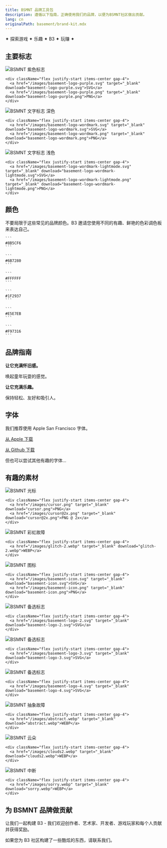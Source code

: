 ```yaml
---
title: BSMNT 品牌工具包
description: 遵循以下指南，正确使用我们的品牌，以便为BSMNT社区做出贡献。
lang: cn
originalPath: basement/brand-kit.mdx
---
```

<div className="text-center my-4 font-bold text-lg tracking-wide text-primary">
  ✦ 探索游戏 ✦ 乐趣 ✦ B3 ✦ 玩赚 ✦
</div>

## 主要标志

<CardGroup cols={3}>
  <Card title="紫色标签">
    <img src="/images/basement-logo-purple.svg" alt="BSMNT 紫色标志" className='p-6 bg-white rounded-xl my-3'/>
    
    <div className="flex justify-start items-center gap-4">
      <a href="/images/basement-logo-purple.svg" target="_blank" download="basement-logo-purple.svg">SVG</a>
      <a href="/images/basement-logo-purple.png" target="_blank" download="basement-logo-purple.png">PNG</a>
    </div>
  </Card>
  
  <Card title="文字标志（深色）">
    <img src="/images/basement-logo-wordmark.png" alt="BSMNT 文字标志 深色" className='p-6 bg-black rounded-xl my-3'/>
    
    <div className="flex justify-start items-center gap-4">
      <a href="/images/basement-logo-wordmark.svg" target="_blank" download="basement-logo-wordmark.svg">SVG</a>
      <a href="/images/basement-logo-wordmark.png" target="_blank" download="basement-logo-wordmark.png">PNG</a>
    </div>
  </Card>
  
  <Card title="文字标志（浅色）">
    <img src="/images/basement-logo-wordmark-lightmode.svg" alt="BSMNT 文字标志 浅色" className='p-6 bg-white rounded-xl my-3'/>
    
    <div className="flex justify-start items-center gap-4">
      <a href="/images/basement-logo-wordmark-lightmode.svg" target="_blank" download="basement-logo-wordmark-lightmode.svg">SVG</a>
      <a href="/images/basement-logo-wordmark-lightmode.png" target="_blank" download="basement-logo-wordmark-lightmode.png">PNG</a>
    </div>
  </Card>
</CardGroup>

## 颜色

不要局限于这些常见的品牌颜色。B3 邀请您使用不同的有趣、鲜艳的色彩调色板来表达自己。

<CardGroup cols={3}>
  <Card title="主要紫色">
    <div style={{ backgroundColor: "#8B5CF6", height: "80px", borderRadius: "8px", margin: "1rem 0" }}></div>
    
    ```
    #8B5CF6
    ```
  </Card>
  
  <Card title="灰色">
    <div style={{ backgroundColor: "#6B7280", height: "80px", borderRadius: "8px", margin: "1rem 0" }}></div>
    
    ```
    #6B7280
    ```
  </Card>
  
  <Card title="白色">
    <div style={{ backgroundColor: "#FFFFFF", height: "80px", borderRadius: "8px", border: "2px solid #e5e7eb", margin: "1rem 0" }}></div>
    
    ```
    #FFFFFF
    ```
  </Card>
  
  <Card title="深色">
    <div style={{ backgroundColor: "#1F2937", height: "80px", borderRadius: "8px", margin: "1rem 0" }}></div>
    
    ```
    #1F2937
    ```
  </Card>
  
  <Card title="边框">
    <div style={{ backgroundColor: "#E5E7EB", height: "80px", borderRadius: "8px", margin: "1rem 0" }}></div>
    
    ```
    #E5E7EB
    ```
  </Card>
  
  <Card title="橙色">
    <div style={{ backgroundColor: "#F97316", height: "80px", borderRadius: "8px", margin: "1rem 0" }}></div>
    
    ```
    #F97316
    ```
  </Card>
</CardGroup>

## 品牌指南

**让它充满怀旧感。**

唤起童年玩耍的感觉。

**让它充满乐趣。**

保持轻松、友好和吸引人。

## 字体

我们推荐使用 Apple San Francisco 字体。

[从 Apple 下载](https://developer.apple.com/fonts/)

[从 Github 下载](https://github.com/AppleDesignResources/SanFranciscoFont)

但也可以尝试其他有趣的字体...

## 有趣的素材

<CardGroup cols={3}>
  <Card title="光标">
    <img src="/images/cursor.png" alt="BSMNT 光标" className='rounded-xl my-3 aspect-square p-6 bg-white'/>
    
    <div className="flex justify-start items-center gap-4">
      <a href="/images/cursor.png" target="_blank" download="cursor.png">PNG</a>
      <a href="/images/cursor@2x.png" target="_blank" download="cursor@2x.png">PNG @ 2x</a>
    </div>
  </Card>
  
  <Card title="彩虹故障">
    <img src="/images/glitch-2.webp" alt="BSMNT 彩虹故障" className='rounded-xl my-3 aspect-square'/>
    
    <div className="flex justify-start items-center gap-4">
      <a href="/images/glitch-2.webp" target="_blank" download="glitch-2.webp">WEBP</a>
    </div>
  </Card>
  
  <Card title="图标">
    <img src="/images/basement-icon.svg" alt="BSMNT 图标" className='rounded-xl my-3 aspect-square p-6 bg-white'/>
    
    <div className="flex justify-start items-center gap-4">
      <a href="/images/basement-icon.svg" target="_blank" download="basement-icon.svg">SVG</a>
      <a href="/images/basement-icon.png" target="_blank" download="basement-icon.png">PNG</a>
    </div>
  </Card>
  
  <Card title="备选标志">
    <img src="/images/basement-logo-2.svg" alt="BSMNT 备选标志" className='rounded-xl my-3 aspect-square p-6 bg-white'/>
    
    <div className="flex justify-start items-center gap-4">
      <a href="/images/basement-logo-2.svg" target="_blank" download="basement-logo-2.svg">SVG</a>
    </div>
  </Card>
  
  <Card title="备选标志">
    <img src="/images/basement-logo-3.svg" alt="BSMNT 备选标志" className='rounded-xl my-3 aspect-square p-6 bg-white'/>
    
    <div className="flex justify-start items-center gap-4">
      <a href="/images/basement-logo-3.svg" target="_blank" download="basement-logo-3.svg">SVG</a>
    </div>
  </Card>
  
  <Card title="备选标志">
    <img src="/images/basement-logo-4.svg" alt="BSMNT 备选标志" className='rounded-xl my-3 aspect-square p-6 bg-white'/>
    
    <div className="flex justify-start items-center gap-4">
      <a href="/images/basement-logo-4.svg" target="_blank" download="basement-logo-4.svg">SVG</a>
    </div>
  </Card>
  
  <Card title="抽象故障">
    <img src="/images/abstract.webp" alt="BSMNT 抽象故障" className='rounded-xl my-3 aspect-square'/>
    
    <div className="flex justify-start items-center gap-4">
      <a href="/images/abstract.webp" target="_blank" download="abstract.webp">WEBP</a>
    </div>
  </Card>
  
  <Card title="云朵">
    <img src="/images/clouds2.webp" alt="BSMNT 云朵" className='rounded-xl my-3 aspect-square'/>
    
    <div className="flex justify-start items-center gap-4">
      <a href="/images/clouds2.webp" target="_blank" download="clouds2.webp">WEBP</a>
    </div>
  </Card>
  
  <Card title="中断">
    <img src="/images/sorry.webp" alt="BSMNT 中断" className='rounded-xl my-3 aspect-square'/>
    
    <div className="flex justify-start items-center gap-4">
      <a href="/images/sorry.webp" target="_blank" download="sorry.webp">WEBP</a>
    </div>
  </Card>
</CardGroup>

## 为 BSMNT 品牌做贡献

让我们一起构建 B3 - 我们欢迎创作者、艺术家、开发者、游戏玩家和每个人贡献并获得奖励。

如果您为 B3 社区构建了一些酷炫的东西，请联系我们。
